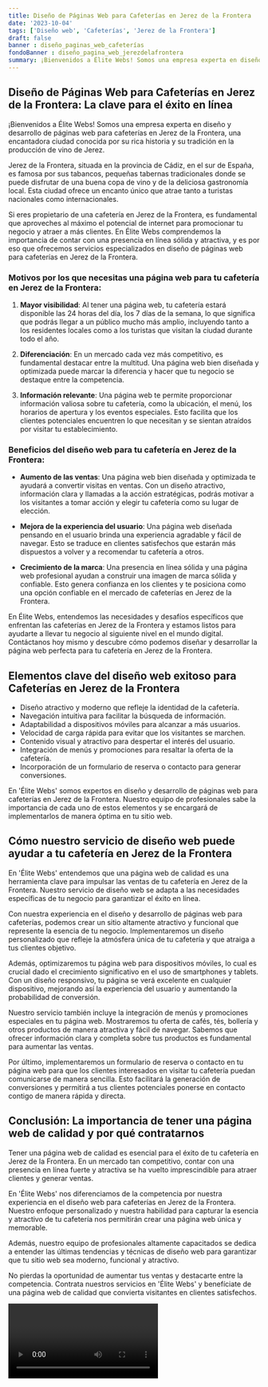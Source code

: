 ```yaml
---
title: Diseño de Páginas Web para Cafeterías en Jerez de la Frontera
date: '2023-10-04'
tags: ['Diseño web', 'Cafeterías', 'Jerez de la Frontera']
draft: false
banner : diseño_paginas_web_cafeterías
fondoBanner : diseño_pagina_web_jerezdelafrontera
summary: ¡Bienvenidos a Élite Webs! Somos una empresa experta en diseño y desarrollo de páginas web para cafeterías en Jerez de la Frontera, una encantadora ciudad conocida por su rica historia y su tradición en la producción de vino de Jerez. 
---
```


## Diseño de Páginas Web para Cafeterías en Jerez de la Frontera: La clave para el éxito en línea

¡Bienvenidos a Élite Webs! Somos una empresa experta en diseño y desarrollo de páginas web para cafeterías en Jerez de la Frontera, una encantadora ciudad conocida por su rica historia y su tradición en la producción de vino de Jerez. 

Jerez de la Frontera, situada en la provincia de Cádiz, en el sur de España, es famosa por sus tabancos, pequeñas tabernas tradicionales donde se puede disfrutar de una buena copa de vino y de la deliciosa gastronomía local. Esta ciudad ofrece un encanto único que atrae tanto a turistas nacionales como internacionales.

Si eres propietario de una cafetería en Jerez de la Frontera, es fundamental que aproveches al máximo el potencial de internet para promocionar tu negocio y atraer a más clientes. En Élite Webs comprendemos la importancia de contar con una presencia en línea sólida y atractiva, y es por eso que ofrecemos servicios especializados en diseño de páginas web para cafeterías en Jerez de la Frontera.

### Motivos por los que necesitas una página web para tu cafetería en Jerez de la Frontera:

1. **Mayor visibilidad**: Al tener una página web, tu cafetería estará disponible las 24 horas del día, los 7 días de la semana, lo que significa que podrás llegar a un público mucho más amplio, incluyendo tanto a los residentes locales como a los turistas que visitan la ciudad durante todo el año.

2. **Diferenciación**: En un mercado cada vez más competitivo, es fundamental destacar entre la multitud. Una página web bien diseñada y optimizada puede marcar la diferencia y hacer que tu negocio se destaque entre la competencia.

3. **Información relevante**: Una página web te permite proporcionar información valiosa sobre tu cafetería, como la ubicación, el menú, los horarios de apertura y los eventos especiales. Esto facilita que los clientes potenciales encuentren lo que necesitan y se sientan atraídos por visitar tu establecimiento.

### Beneficios del diseño web para tu cafetería en Jerez de la Frontera:

- **Aumento de las ventas**: Una página web bien diseñada y optimizada te ayudará a convertir visitas en ventas. Con un diseño atractivo, información clara y llamadas a la acción estratégicas, podrás motivar a los visitantes a tomar acción y elegir tu cafetería como su lugar de elección.

- **Mejora de la experiencia del usuario**: Una página web diseñada pensando en el usuario brinda una experiencia agradable y fácil de navegar. Esto se traduce en clientes satisfechos que estarán más dispuestos a volver y a recomendar tu cafetería a otros.

- **Crecimiento de la marca**: Una presencia en línea sólida y una página web profesional ayudan a construir una imagen de marca sólida y confiable. Esto genera confianza en los clientes y te posiciona como una opción confiable en el mercado de cafeterías en Jerez de la Frontera.

En Élite Webs, entendemos las necesidades y desafíos específicos que enfrentan las cafeterías en Jerez de la Frontera y estamos listos para ayudarte a llevar tu negocio al siguiente nivel en el mundo digital. Contáctanos hoy mismo y descubre cómo podemos diseñar y desarrollar la página web perfecta para tu cafetería en Jerez de la Frontera.

<GifSeo />

<Cta />

## Elementos clave del diseño web exitoso para Cafeterías en Jerez de la Frontera

- Diseño atractivo y moderno que refleje la identidad de la cafetería.
- Navegación intuitiva para facilitar la búsqueda de información.
- Adaptabilidad a dispositivos móviles para alcanzar a más usuarios.
- Velocidad de carga rápida para evitar que los visitantes se marchen.
- Contenido visual y atractivo para despertar el interés del usuario.
- Integración de menús y promociones para resaltar la oferta de la cafetería.
- Incorporación de un formulario de reserva o contacto para generar conversiones.

En 'Élite Webs' somos expertos en diseño y desarrollo de páginas web para cafeterías en Jerez de la Frontera. Nuestro equipo de profesionales sabe la importancia de cada uno de estos elementos y se encargará de implementarlos de manera óptima en tu sitio web. 

## Cómo nuestro servicio de diseño web puede ayudar a tu cafetería en Jerez de la Frontera

En 'Élite Webs' entendemos que una página web de calidad es una herramienta clave para impulsar las ventas de tu cafetería en Jerez de la Frontera. Nuestro servicio de diseño web se adapta a las necesidades específicas de tu negocio para garantizar el éxito en línea. 

Con nuestra experiencia en el diseño y desarrollo de páginas web para cafeterías, podemos crear un sitio altamente atractivo y funcional que represente la esencia de tu negocio. Implementaremos un diseño personalizado que refleje la atmósfera única de tu cafetería y que atraiga a tus clientes objetivo.

Además, optimizaremos tu página web para dispositivos móviles, lo cual es crucial dado el crecimiento significativo en el uso de smartphones y tablets. Con un diseño responsivo, tu página se verá excelente en cualquier dispositivo, mejorando así la experiencia del usuario y aumentando la probabilidad de conversión.

Nuestro servicio también incluye la integración de menús y promociones especiales en tu página web. Mostraremos tu oferta de cafés, tés, bollería y otros productos de manera atractiva y fácil de navegar. Sabemos que ofrecer información clara y completa sobre tus productos es fundamental para aumentar las ventas.

Por último, implementaremos un formulario de reserva o contacto en tu página web para que los clientes interesados en visitar tu cafetería puedan comunicarse de manera sencilla. Esto facilitará la generación de conversiones y permitirá a tus clientes potenciales ponerse en contacto contigo de manera rápida y directa.

## Conclusión: La importancia de tener una página web de calidad y por qué contratarnos

Tener una página web de calidad es esencial para el éxito de tu cafetería en Jerez de la Frontera. En un mercado tan competitivo, contar con una presencia en línea fuerte y atractiva se ha vuelto imprescindible para atraer clientes y generar ventas.

En 'Élite Webs' nos diferenciamos de la competencia por nuestra experiencia en el diseño web para cafeterías en Jerez de la Frontera. Nuestro enfoque personalizado y nuestra habilidad para capturar la esencia y atractivo de tu cafetería nos permitirán crear una página web única y memorable.

Además, nuestro equipo de profesionales altamente capacitados se dedica a entender las últimas tendencias y técnicas de diseño web para garantizar que tu sitio web sea moderno, funcional y atractivo.

No pierdas la oportunidad de aumentar tus ventas y destacarte entre la competencia. Contrata nuestros servicios en 'Élite Webs' y benefíciate de una página web de calidad que convierta visitantes en clientes satisfechos.

<Video />

<CtaBot job='Cafeterías' city='Jerez de la Frontera'/>

<Gmaps query='Jerez de la Frontera+españa+maps' />